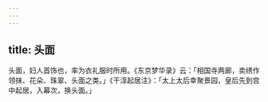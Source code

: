 ```yaml
---
---
---
```

title: 头面
---



头面，妇人首饰也，率为衣礼服时所用。《东京梦华录》云：「相国寺两廊，卖绣作领抹、花朵、珠翠、头面之类。」《干淳起居注》：「太上太后幸聚景园，皇后先到宫中起居，入幕次，换头面。」